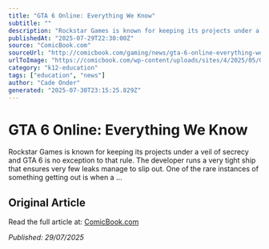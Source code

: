 ```yaml
---
title: "GTA 6 Online: Everything We Know"
subtitle: ""
description: "Rockstar Games is known for keeping its projects under a veil of secrecy and GTA 6 is no exception to that rule. The developer runs a very tight ship that ensures very few leaks manage to slip out. One of the rare instances of something getting out is when a …"
publishedAt: "2025-07-29T22:30:00Z"
source: "ComicBook.com"
sourceUrl: "http://comicbook.com/gaming/news/gta-6-online-everything-we-know/"
urlToImage: "https://comicbook.com/wp-content/uploads/sites/4/2025/05/GTA-6-Raul-Boat.jpg?resize=2000,1125"
category: "k12-education"
tags: ["education", "news"]
author: "Cade Onder"
generated: "2025-07-30T23:15:25.829Z"
---
```


# GTA 6 Online: Everything We Know



Rockstar Games is known for keeping its projects under a veil of secrecy and GTA 6 is no exception to that rule. The developer runs a very tight ship that ensures very few leaks manage to slip out. One of the rare instances of something getting out is when a …

## Original Article

Read the full article at: [ComicBook.com](http://comicbook.com/gaming/news/gta-6-online-everything-we-know/)

*Published: 29/07/2025*
